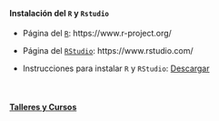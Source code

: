 <br>

#### Instalación del `R` y `Rstudio`

* Página del [`R`](https://www.r-project.org/): https://www.r-project.org/ 

* Página del [`RStudio`](https://www.rstudio.com/): https://www.rstudio.com/ 

* Instrucciones para instalar `R` y `RStudio`: [Descargar](Guia_instalacion_software R_RStudio.pdf)


<br>

#### [Talleres y Cursos](paguzmang.github.io/TalleresCursos)






